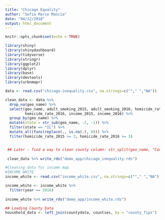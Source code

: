 ```yaml
---
title: "Chicago Equality"
author: "Sofia Marie Mascia"
date: "04/12/2018"
output: html_document
---
```


```r
knitr::opts_chunk$set(echo = TRUE)

library(shiny)
library(shinydashboard)
library(tidyverse)
library(stringr)
library(ggplot2)
library(dplyr)
library(base)
library(devtools)
library(urbnmapr)

```

```r
data <- read.csv("chicago-inequality.csv", na.strings=c(""," ","NA"))
```

```r
clean_data <- data %>% 
  drop_na(geo_name) %>% 
  select(geo_name, adult_smoking_2015, adult_smoking_2016, homicide_rate_2015, 
         homicide_rate_2016, income_2015, income_2016) %>% 
  group_by(geo_name) %>% 
  mutate(state = str_sub(geo_name, -2, -1)) %>% 
  filter(state == "IL") %>% 
  mutate_all(funs(replace(., is.na(.), 0))) %>% 
  filter(homicide_rate_2015 >= 3, homicide_rate_2016 >= 3)


 ## Later - find a way to clean county column: str_split(geo_name, "County, ", n=2)
  
 clean_data %>% write_rds("demo_app/chicago_inequality.rds")
```


```r

#Cleaning data for income map
#INCOME WHITE
income_white <- read.csv("income_white.csv", na.strings=c(""," ","NA"))

income_white <- income_white %>% 
  filter(year == 2016)
 
income_white %>% write_rds("demo_app/income_white.rds")

## Loading County Data
household_data <- left_join(countydata, counties, by = "county_fips") 

```


